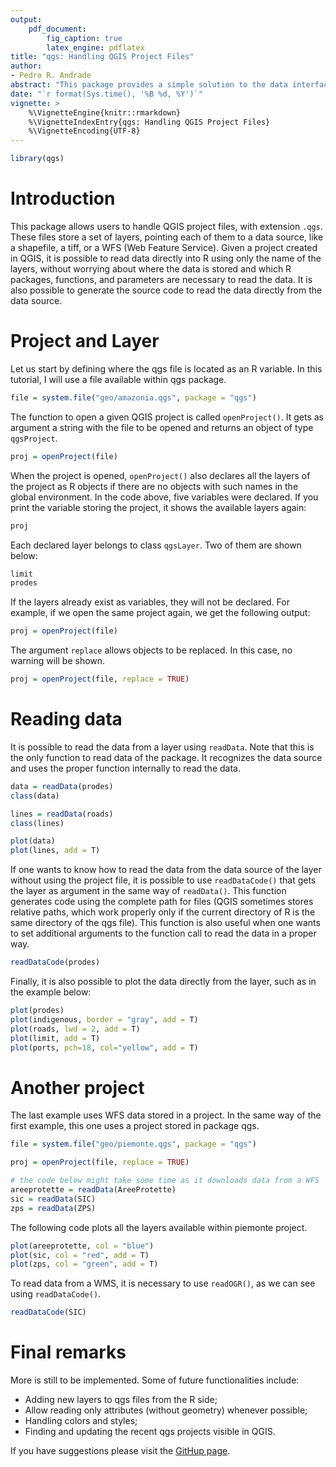 ```yaml
---
output:
    pdf_document:
        fig_caption: true
        latex_engine: pdflatex
title: "qgs: Handling QGIS Project Files"
author:
- Pedro R. Andrade
abstract: "This package provides a simple solution to the data interface between QGIS and R. It allows users to handle QGIS project files directly, simplifying the way one can read geospatial data into R."
date: "`r format(Sys.time(), '%B %d, %Y')`"
vignette: >
    %\VignetteEngine{knitr::rmarkdown}
    %\VignetteIndexEntry{qgs: Handling QGIS Project Files}
    %\VignetteEncoding{UTF-8}
---
```

```r
library(qgs)
```

# Introduction 

This package allows users to handle QGIS project files, with extension `.qgs`.
These files store a set of layers, pointing each of them to a data source,
like a shapefile, a tiff, or a WFS (Web Feature Service). Given a project
created in QGIS, it is possible to read data directly into R using
only the name of the layers, without worrying about where the data
is stored and which R packages, functions, and parameters are necessary
to read the data. It is also possible to generate the source code to read
the data directly from the data source.

# Project and Layer

Let us start by defining where the qgs file is located as an R variable.
In this tutorial, I will use a file available within qgs package.

```r
file = system.file("geo/amazonia.qgs", package = "qgs")
```

The function to open a given QGIS project is called `openProject()`.
It gets as argument a string with the file to be opened and
returns an object of type `qgsProject`.

```r
proj = openProject(file)
```

When the project is opened, `openProject()` also declares
all the layers of the project as R objects if there
are no objects with such names in the global environment. In the
code above, five variables were declared.
If you print the variable storing the project, it shows
the available layers again:

```r
proj
```

Each declared layer belongs to class `qgsLayer`. Two
of them are shown below:

```r
limit
prodes
```

If the layers already exist as variables, they will not be
declared. For example, if we open the same project again, we
get the following output:

```r
proj = openProject(file)
```

The argument `replace` allows objects to be replaced.
In this case, no warning will be shown.

```r
proj = openProject(file, replace = TRUE)
```

# Reading data

It is possible to read the data from a layer using `readData`. Note that this is the
only function to read data of the package. It recognizes the data
source and uses the proper function internally to read the data.

```r
data = readData(prodes)
class(data)

lines = readData(roads)
class(lines)

plot(data)
plot(lines, add = T)
```

If one wants to know how to read the data from the data source of the layer
without using the project file, it is possible to use `readDataCode()` that
gets the layer as argument in the same way of `readData()`. This function
generates code using the complete path for files (QGIS sometimes stores
relative paths, which work properly only if the current directory of R
is the same directory of the qgs file). This function is also useful
when one wants to set additional arguments to the function call to 
read the data in a proper way.

```r
readDataCode(prodes)
```

Finally, it is also possible to plot the data directly from the layer,
such as in the example below:

```r
plot(prodes)
plot(indigenous, border = "gray", add = T)
plot(roads, lwd = 2, add = T)
plot(limit, add = T)
plot(ports, pch=18, col="yellow", add = T)
```

# Another project

The last example uses WFS data stored in a project. In the same way
of the first example, this one uses a project stored in package qgs.

```r
file = system.file("geo/piemonte.qgs", package = "qgs")

proj = openProject(file, replace = TRUE)

# the code below might take some time as it downloads data from a WFS
areeprotette = readData(AreeProtette)
sic = readData(SIC)
zps = readData(ZPS)
```
The following code plots all the layers available within piemonte project.

```r
plot(areeprotette, col = "blue")
plot(sic, col = "red", add = T)
plot(zps, col = "green", add = T)
```

To read data from a WMS, it is necessary to use `readOGR()`, as we can see
using `readDataCode()`.

```r
readDataCode(SIC)
```

# Final remarks

More is still to be implemented. Some of future functionalities include:

* Adding new layers to qgs files from the R side;
* Allow reading only attributes (without geometry) whenever possible;
* Handling colors and styles;
* Finding and updating the recent qgs projects visible in QGIS.

If you have suggestions please visit the [GitHup page](https://github.com/pedro-andrade-inpe/qgs).

